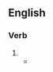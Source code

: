 ==English==

===Verb===
{{head|en|present participle}}

# {{present participle of|asphyxiate|lang=en|nocat=1}}
#* {{quote-book|lang=en|year=1918|author={{w|W. B. Maxwell}}|chapter=12
|title=[http://openlibrary.org/works/OL1097634W The Mirror and the Lamp]
|passage=To Edward […] he was terrible, nerve-inflaming, poisonously '''asphyxiating'''. He sat rocking himself in the late Mr. Churchill's swing chair, smoking and twaddling.}}